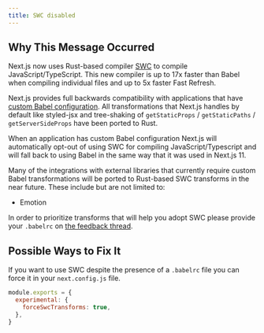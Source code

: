 ```yaml
---
title: SWC disabled
---
```


## Why This Message Occurred

Next.js now uses Rust-based compiler [SWC](https://swc.rs/) to compile JavaScript/TypeScript. This new compiler is up to 17x faster than Babel when compiling individual files and up to 5x faster Fast Refresh.

Next.js provides full backwards compatibility with applications that have [custom Babel configuration](/docs/pages/building-your-application/configuring/babel). All transformations that Next.js handles by default like styled-jsx and tree-shaking of `getStaticProps` / `getStaticPaths` / `getServerSideProps` have been ported to Rust.

When an application has custom Babel configuration Next.js will automatically opt-out of using SWC for compiling JavaScript/Typescript and will fall back to using Babel in the same way that it was used in Next.js 11.

Many of the integrations with external libraries that currently require custom Babel transformations will be ported to Rust-based SWC transforms in the near future. These include but are not limited to:

- Emotion

In order to prioritize transforms that will help you adopt SWC please provide your `.babelrc` on [the feedback thread](https://github.com/vercel/next.js/discussions/30174).

## Possible Ways to Fix It

If you want to use SWC despite the presence of a `.babelrc` file you can force it in your `next.config.js` file.

```js filename="next.config.js"
module.exports = {
  experimental: {
    forceSwcTransforms: true,
  },
}
```
